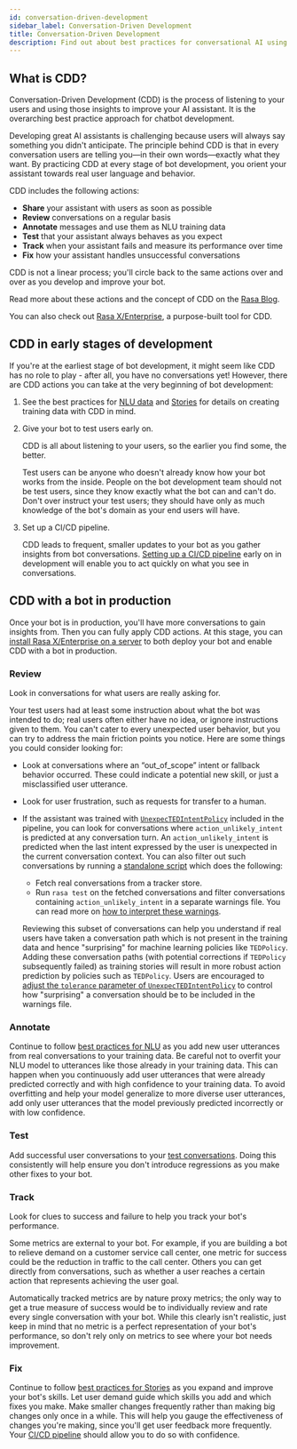 ```yaml
---
id: conversation-driven-development
sidebar_label: Conversation-Driven Development
title: Conversation-Driven Development
description: Find out about best practices for conversational AI using Conversation-Driven Development.
---
```


## What is CDD?

Conversation-Driven Development (CDD) is the process of listening to your users and using those insights to improve your AI assistant. It is the overarching best practice approach for chatbot development.

Developing great AI assistants is challenging because users will always say something you didn't anticipate. The principle behind CDD is that in every conversation users are telling you—in their own words—exactly what they want. By practicing CDD at every stage of bot development, you orient your assistant towards real user language and behavior.

CDD includes the following actions:

*   **Share** your assistant with users as soon as possible
*   **Review** conversations on a regular basis
*   **Annotate** messages and use them as NLU training data
*   **Test** that your assistant always behaves as you expect
*   **Track** when your assistant fails and measure its performance over time
*   **Fix** how your assistant handles unsuccessful conversations

CDD is not a linear process; you'll circle back to the same actions over and over as you develop and improve your bot.

Read more about these actions and the concept of CDD on the [Rasa Blog](https://blog.rasa.com/conversation-driven-development-a-better-approach-to-building-ai-assistants/).

You can also check out [Rasa X/Enterprise](https://rasa.com/docs/rasa-enterprise/), a purpose-built tool for CDD.

## CDD in early stages of development

If you're at the earliest stage of bot development, it might seem like CDD has no role to play - after all, you have no conversations yet! However, there are CDD actions you can take at the very beginning of bot development:

1. See the best practices for [NLU data](generating-nlu-data.mdx) and [Stories](writing-stories.mdx) for details on creating training data with CDD in mind.
2. Give your bot to test users early on.

    CDD is all about listening to your users, so the earlier you find some, the better.

    Test users can be anyone who doesn't already know how your bot works from the inside. People on the bot development team should not be test users, since they know exactly what the bot can and can't do. Don't over instruct your test users; they should have only as much knowledge of the bot's domain as your end users will have.

3. Set up a CI/CD pipeline.

    CDD leads to frequent, smaller updates to your bot as you gather insights from bot conversations. [Setting up a CI/CD pipeline](setting-up-ci-cd.mdx) early on in development will enable you to act quickly on what you see in conversations.


## CDD with a bot in production

Once your bot is in production, you'll have more conversations to gain insights from. Then you can fully apply CDD actions.
At this stage, you can [install Rasa X/Enterprise on a server](https://rasa.com/docs/rasa-enterprise/installation-and-setup/installation-guide/#helm-chart)
to both deploy your bot and enable CDD with a bot in production.

### Review

Look in conversations for what users are really asking for.

Your test users had at least some instruction about what the bot was intended to do; real users often either have no idea, or ignore instructions given to them. You can't cater to every unexpected user behavior, but you can try to address the main friction points you notice. Here are some things you could consider looking for:

*   Look at conversations where an “out_of_scope” intent or fallback behavior occurred. These could indicate a potential new skill, or just a misclassified user utterance.
*   Look for user frustration, such as requests for transfer to a human.
*   If the assistant was trained with [`UnexpecTEDIntentPolicy`](./policies.mdx#unexpected-intent-policy) included in the pipeline,
    you can look for conversations where `action_unlikely_intent` is predicted at any conversation turn.
    An `action_unlikely_intent` is predicted when the last intent expressed by the user is
    unexpected in the current conversation context. You can also filter out such conversations by
    running a [standalone script](https://gist.github.com/alwx/b426b7b573ff963c85c65ea6466528d7) which does the following:

    - Fetch real conversations from a tracker store.
    - Run `rasa test` on the fetched conversations and filter conversations containing `action_unlikely_intent`
      in a separate warnings file. You can read more on [how to interpret these warnings](./testing-your-assistant.mdx#interpreting-the-generated-warnings).

    Reviewing this subset of conversations can help you understand if real users have taken a
    conversation path which is not present in the training data and hence "surprising"
    for machine learning policies like `TEDPolicy`. Adding these conversation paths (with potential
    corrections if `TEDPolicy` subsequently failed) as training stories will result in more robust action prediction
    by policies such as `TEDPolicy`. Users are encouraged to [adjust the `tolerance` parameter of
    `UnexpecTEDIntentPolicy`](./policies.mdx#tuning-the-tolerance-parameter) to control how
    "surprising" a conversation should be to be included in the warnings file.

### Annotate

Continue to follow [best practices for NLU](generating-nlu-data.mdx) as you add new user utterances from real conversations to your training data. Be careful not to overfit your NLU model to utterances like those already in your training data. This can happen when you continuously add user utterances that were already predicted correctly and with high confidence to your training data.  To avoid overfitting and help your model generalize to more diverse user utterances, add only user utterances that the model previously predicted incorrectly or with low confidence.

### Test

Add successful user conversations to your [test conversations](testing-your-assistant.mdx). Doing this consistently will help ensure you don't introduce regressions as you make other fixes to your bot.

### Track

Look for clues to success and failure to help you track your bot's performance.

Some metrics are external to your bot. For example, if you are building a bot to relieve demand on a customer service call center, one metric for success could be the reduction in traffic to the call center. Others you can get directly from conversations, such as whether a user reaches a certain action that represents achieving the user goal.

Automatically tracked metrics are by nature proxy metrics; the only way to get a true measure of success would be to individually review and rate every single conversation with your bot. While this clearly isn't realistic, just keep in mind that no metric is a perfect representation of your bot's performance, so don't rely only on metrics to see where your bot needs improvement.

### Fix

Continue to follow [best practices for Stories](writing-stories.mdx) as you expand and improve your bot's skills. Let user demand guide which skills you add and which fixes you make. Make smaller changes frequently rather than making big changes only once in a while. This will help you gauge the effectiveness of changes you're making, since you'll get user feedback more frequently. Your [CI/CD pipeline](setting-up-ci-cd.mdx) should allow you to do so with confidence.
